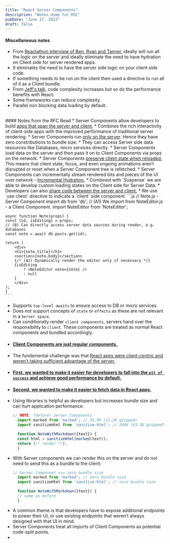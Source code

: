 ```yaml
---
title: "React Server Components"
description: "Notes dump for RSC"
pubDate: "June 17, 2023"
draft: false
---
```

#### Miscellaneous notes
* From [Reactathon interview of Ben, Ryan and Tanner](https://www.youtube.com/watch?v=QRVtu9_xi2k), ideally will run all the logic on the server and ideally eliminate the need to have hydration on Client side for server rendered apps.
* It eliminates the need to have the server side logic on your client side code.
* If something needs to be run on the client then used a directive to run all of it as a Client bundle.
* From [Jeff's talk](https://www.youtube.com/watch?v=TJOiXyVKExg), code complexity increases but so do the performance benefits with React.
* Some frameworks can reduce complexity.
* Parallel non blocking data loading by default.

<br/>
#### Notes from the RFC Read
* Server Components allow developers to build <u>apps that span the server and client.</u>
* Combines the rich interactivity of client-side apps with the improved performance of traditional server rendering.
* Server Components run <u>only on the server</u>. Hence they have zero constributions to bundle size.
* They can access Server side data resources like Databases, micro services directly.
* Server Components load data on the server and then pass it on to Client Components via props on the network.
* Server Components <u>preserve client state when reloaded.</u> This means that client state, focus, and even ongoing animations aren’t disrupted or reset when a Server Component tree is refetched.
* Server Components can incrementally stream rendered bits and pieces of the UI over network - <u>Incremental Hydration.</u>
* Combined with `Suspense` we are able to develop custom loading states on the Client side for Server Data.
* Developers can also <u>share code between the server and client.</u>
* We use `use client` directive to indicate a `client` side component.
    ```js
    // Note.js - Server Component
    import db from 'db'; 
    // (A1) We import from NoteEditor.js - a Client Component.
    import NoteEditor from 'NoteEditor';

    async function Note(props) {
    const {id, isEditing} = props;
    // (B) Can directly access server data sources during render, e.g. databases
    const note = await db.posts.get(id);
    
    return (
        <div>
        <h1>{note.title}</h1>
        <section>{note.body}</section>
        {/* (A2) Dynamically render the editor only if necessary */}
        {isEditing 
            ? <NoteEditor note={note} />
            : null
        }
        </div>
    );
    }
    ```
* Supports `top-level awaits` to ensure access to DB or micro services.
* Does not support concepts of `state` or `effects` as these are not relevant in a `Server space`.
* Can conditionally render `client components`, servers hand over the responsibility to `client`. These components are treated as normal React components and bundled accordingly.
* #### <u>Client Components are just regular components.</u>
* The fundamental challenge was that <u>React apps were client-centric and weren’t taking sufficient advantage of the server.</u>
* #### <u>First, we wanted to make it easier for developers to fall into the `pit of success` and achieve good performance by default.</u>
* #### <u>Second, we wanted to make it easier to fetch data in React apps.</u>
* Using libraries is helpful as developers but increases bundle size and can hurt application performance.
  ```js
  // NOTE: *before* Server Components
    import marked from 'marked'; // 35.9K (11.2K gzipped)
    import sanitizeHtml from 'sanitize-html'; // 206K (63.3K gzipped)

    function NoteWithMarkdown({text}) {
    const html = sanitizeHtml(marked(text));
    return (/* render */);
    }
  ```
* With Server components we can render this on the server and do not need to send this as a bundle to the client:
  ```js
  // Server Component === zero bundle size
    import marked from 'marked'; // zero bundle size
    import sanitizeHtml from 'sanitize-html'; // zero bundle size

    function NoteWithMarkdown({text}) {
    // same as before
    }
  ```
* A common theme is that developers have to expose additional endpoints to power their UI, or use existing endpoints that weren’t always designed with that UI in mind.
* Server Components treat all imports of Client Components as potential code-split points.
* 